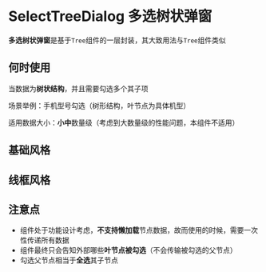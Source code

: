 # SelectTreeDialog 多选树状弹窗

**多选树状弹窗**是基于`Tree`组件的一层封装，其大致用法与`Tree`组件类似

## 何时使用

当数据为**树状结构**，并且需要勾选多个其子项

场景举例：手机型号勾选（树形结构，叶节点为具体机型）

适用数据大小：**小中**数量级（考虑到大数量级的性能问题，本组件不适用）

## 基础风格


<SimpleStyleDemo />

## 线框风格


<WithBorderStyleDemo />

## 注意点

- 组件处于功能设计考虑，**不支持懒加载**节点数据，故而使用的时候，需要一次性传递所有数据
- 组件最终只会告知外部哪些**叶节点被勾选**（不会传输被勾选的父节点）
- 勾选父节点相当于**全选**其子节点